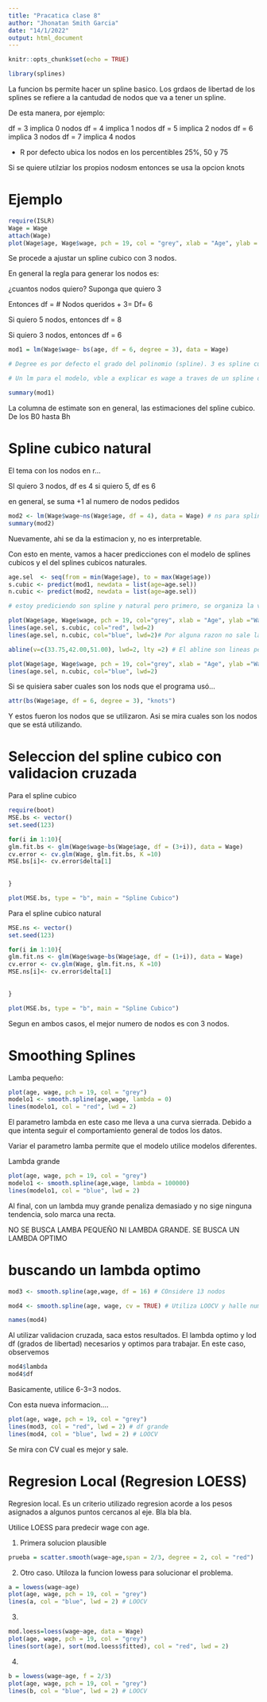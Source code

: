 ```yaml
---
title: "Pracatica clase 8"
author: "Jhonatan Smith Garcia"
date: "14/1/2022"
output: html_document
---
```


```r
knitr::opts_chunk$set(echo = TRUE)
```

```r
library(splines)
```

La funcion bs permite hacer un spline basico. Los grdaos de libertad de los splines se refiere a la cantudad de nodos que va a tener un spline. 

De esta manera, por ejemplo:

df = 3 implica 0 nodos
df = 4 implica 1 nodos
df = 5 implica 2 nodos
df = 6 implica 3 nodos
df = 7 implica 4 nodos

* R por defecto ubica los nodos en los percentibles 25%, 50 y 75

Si se quiere utilziar los propios nodosm entonces se usa la opcion knots

# Ejemplo

```r
require(ISLR)
Wage = Wage
attach(Wage)
plot(Wage$age, Wage$wage, pch = 19, col = "grey", xlab = "Age", ylab = "Wage")
```


Se procede a ajustar un spline cubico con 3 nodos. 

En general la regla para generar los nodos es:

¿cuantos nodos quiero? Suponga que quiero 3

Entonces df = # Nodos queridos + 3= Df= 6

Si quiero 5 nodos, entonces df = 8

Si quiero 3 nodos, entonces df = 6

```r
mod1 = lm(Wage$wage~ bs(age, df = 6, degree = 3), data = Wage)

# Degree es por defecto el grado del polinomio (spline). 3 es spline cubico por defecto

# Un lm para el modelo, vble a explicar es wage a traves de un spline de3 nodos

summary(mod1)
```
La columna de estimate son en general, las estimaciones del spline cubico. De los B0 hasta Bh

# Spline cubico natural

El tema con los nodos en r...

SI quiero 3 nodos, df es 4
si quiero 5, df es 6


en general, se suma +1 al numero de nodos pedidos

```r
mod2 <- lm(Wage$wage~ns(Wage$age, df = 4), data = Wage) # ns para splines cubicos naturales, kiero 3 nodos entonces df es 4
summary(mod2)
```
Nuevamente, ahi se da la estimacion y, no es interpretable.


Con esto en mente, vamos a hacer predicciones con el modelo de splines cubicos y el del splines cubicos naturales.

```r
age.sel  <- seq(from = min(Wage$age), to = max(Wage$age))
s.cubic <- predict(mod1, newdata = list(age=age.sel))
n.cubic <- predict(mod2, newdata = list(age=age.sel))

# estoy prediciendo son spline y natural pero primero, se organiza la vble para evitar el tipo sierra.
```


```r
plot(Wage$age, Wage$wage, pch = 19, col="grey", xlab = "Age", ylab ="Wage")
lines(age.sel, s.cubic, col="red", lwd=2)
lines(age.sel, n.cubic, col="blue", lwd=2)# Por alguna razon no sale la azul

abline(v=c(33.75,42.00,51.00), lwd=2, lty =2) # El abline son lineas perperndiculaes
```




```r
plot(Wage$age, Wage$wage, pch = 19, col="grey", xlab = "Age", ylab ="Wage")
lines(age.sel, n.cubic, col="blue", lwd=2)

```

Si se quisiera saber cuales son los nods que el programa usó...

```r
attr(bs(Wage$age, df = 6, degree = 3), "knots")
```
Y estos fueron los nodos que se utilizaron. Asi se mira cuales son los nodos que se está utilizando. 


# Seleccion del spline cubico con validacion cruzada


Para el spline cubico

```r
require(boot)
MSE.bs <- vector()
set.seed(123)

for(i in 1:10){
glm.fit.bs <- glm(Wage$wage~bs(Wage$age, df = (3+i)), data = Wage)
cv.error <- cv.glm(Wage, glm.fit.bs, K =10)
MSE.bs[i]<- cv.error$delta[1]
  
  
}

plot(MSE.bs, type = "b", main = "Spline Cubico")

```



Para el spline cubico natural


```r

MSE.ns <- vector()
set.seed(123)

for(i in 1:10){
glm.fit.ns <- glm(Wage$wage~bs(Wage$age, df = (1+i)), data = Wage)
cv.error <- cv.glm(Wage, glm.fit.ns, K =10)
MSE.ns[i]<- cv.error$delta[1]
  
  
}

plot(MSE.bs, type = "b", main = "Spline Cubico")

```

Segun en ambos casos, el mejor numero de nodos es con 3 nodos. 

# Smoothing Splines

Lamba pequeño:

```r
plot(age, wage, pch = 19, col = "grey")
modelo1 <- smooth.spline(age,wage, lambda = 0)
lines(modelo1, col = "red", lwd = 2)
```
El parametro lambda en este caso me lleva a una curva sierrada. Debido a que intenta seguir el comportamiento general de todos los datos.

Variar el parametro lamba permite que el modelo utilice modelos diferentes.

Lambda grande

```r
plot(age, wage, pch = 19, col = "grey")
modelo1 <- smooth.spline(age,wage, lambda = 100000)
lines(modelo1, col = "blue", lwd = 2)
```

Al final, con un lambda muy grande penaliza demasiado y no sige ninguna tendencia, solo marca una recta.

NO SE BUSCA LAMBA PEQUEÑO NI LAMBDA GRANDE. SE BUSCA UN LAMBDA OPTIMO

# buscando un lambda optimo

```r
mod3 <- smooth.spline(age,wage, df = 16) # COnsidere 13 nodos

mod4 <- smooth.spline(age, wage, cv = TRUE) # Utiliza LOOCV y halle numero de nodos optimo

names(mod4)
```
Al utilizar validacion cruzada, saca estos resultados. El lambda optimo y lod df (grados de libertad) necesarios y optimos para trabajar. En este caso, observemos

```r
mod4$lambda
mod4$df
```

Basicamente, utilice 6-3=3 nodos.


Con esta nueva informacion....




```r
plot(age, wage, pch = 19, col = "grey")
lines(mod3, col = "red", lwd = 2) # df grande
lines(mod4, col = "blue", lwd = 2) # LOOCV
```

 Se mira con CV cual es mejor y sale. 


# Regresion Local (Regresion LOESS)

Regresion local. Es un criterio utilizado regresion acorde a los pesos asignados a algunos puntos cercanos al eje. Bla bla bla.

Utilice LOESS para predecir wage con age. 

1) Primera solucion plausible

```r
prueba = scatter.smooth(wage~age,span = 2/3, degree = 2, col = "red")
```

2) Otro caso. Utiloza la funcion lowess para solucionar el problema.

```r

a = lowess(wage~age)
plot(age, wage, pch = 19, col = "grey")
lines(a, col = "blue", lwd = 2) # LOOCV

```


3) 


```r
mod.loess=loess(wage~age, data = Wage)
plot(age, wage, pch = 19, col = "grey")
lines(sort(age), sort(mod.loess$fitted), col = "red", lwd = 2)
```

4)

```r

b = lowess(wage~age, f = 2/3)
plot(age, wage, pch = 19, col = "grey")
lines(b, col = "blue", lwd = 2) # LOOCV

```


